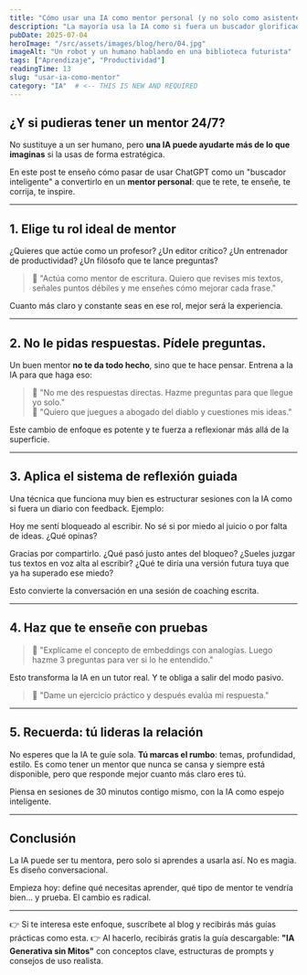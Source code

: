 ```yaml
---
title: "Cómo usar una IA como mentor personal (y no solo como asistente)"
description: "La mayoría usa la IA como si fuera un buscador glorificado. Pero puedes convertirla en tu coach, tutor, editor o guía. Aquí te explico cómo."
pubDate: 2025-07-04
heroImage: "/src/assets/images/blog/hero/04.jpg"
imageAlt: "Un robot y un humano hablando en una biblioteca futurista"
tags: ["Aprendizaje", "Productividad"]
readingTime: 13
slug: "usar-ia-como-mentor"
category: "IA"  # <-- THIS IS NEW AND REQUIRED
---
```


## ¿Y si pudieras tener un mentor 24/7?

No sustituye a un ser humano, pero **una IA puede ayudarte más de lo que imaginas** si la usas de forma estratégica.

En este post te enseño cómo pasar de usar ChatGPT como un "buscador inteligente" a convertirlo en un **mentor personal**: que te rete, te enseñe, te corrija, te inspire.

---

## 1. Elige tu rol ideal de mentor

¿Quieres que actúe como un profesor? ¿Un editor crítico? ¿Un entrenador de productividad? ¿Un filósofo que te lance preguntas?

> 🧠 "Actúa como mentor de escritura. Quiero que revises mis textos, señales puntos débiles y me enseñes cómo mejorar cada frase."

Cuanto más claro y constante seas en ese rol, mejor será la experiencia.

---

## 2. No le pidas respuestas. Pídele preguntas.

Un buen mentor **no te da todo hecho**, sino que te hace pensar. Entrena a la IA para que haga eso:

> 🧠 "No me des respuestas directas. Hazme preguntas para que llegue yo solo."  
> 🧠 "Quiero que juegues a abogado del diablo y cuestiones mis ideas."

Este cambio de enfoque es potente y te fuerza a reflexionar más allá de la superficie.

---

## 3. Aplica el sistema de reflexión guiada

Una técnica que funciona muy bien es estructurar sesiones con la IA como si fuera un diario con feedback. Ejemplo:

<Conversation>
  <Message from="user" speaker="Tú" avatar="🧠">
    <p>Hoy me sentí bloqueado al escribir. No sé si por miedo al juicio o por falta de ideas. ¿Qué opinas?</p>
  </Message>
  <Message from="ai" speaker="MentorGPT" avatar="🤖">
    <p>Gracias por compartirlo. ¿Qué pasó justo antes del bloqueo? ¿Sueles juzgar tus textos en voz alta al escribir? ¿Qué te diría una versión futura tuya que ya ha superado ese miedo?</p>
  </Message>
</Conversation>

Esto convierte la conversación en una sesión de coaching escrita.

---

## 4. Haz que te enseñe con pruebas

> 🧠 "Explícame el concepto de embeddings con analogías. Luego hazme 3 preguntas para ver si lo he entendido."

Esto transforma la IA en un tutor real. Y te obliga a salir del modo pasivo.

> 🧠 "Dame un ejercicio práctico y después evalúa mi respuesta."

---

## 5. Recuerda: tú lideras la relación

No esperes que la IA te guíe sola. **Tú marcas el rumbo**: temas, profundidad, estilo. Es como tener un mentor que nunca se cansa y siempre está disponible, pero que responde mejor cuanto más claro eres tú.

Piensa en sesiones de 30 minutos contigo mismo, con la IA como espejo inteligente.

---

## Conclusión

La IA puede ser tu mentora, pero solo si aprendes a usarla así. No es magia. Es diseño conversacional.

Empieza hoy: define qué necesitas aprender, qué tipo de mentor te vendría bien… y prueba. El cambio es radical.

---

👉 Si te interesa este enfoque, suscríbete al blog y recibirás más guías prácticas como esta.
👉 Al hacerlo, recibirás gratis la guía descargable: **"IA Generativa sin Mitos"** con conceptos clave, estructuras de prompts y consejos de uso realista.